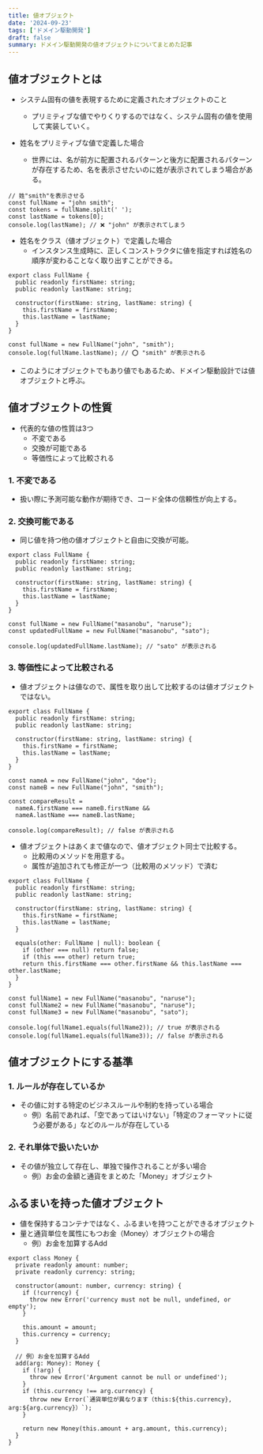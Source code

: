 ```yaml
---
title: 値オブジェクト
date: '2024-09-23'
tags: ['ドメイン駆動開発']
draft: false
summary: ドメイン駆動開発の値オブジェクトについてまとめた記事
---
```


## 値オブジェクトとは
- システム固有の値を表現するために定義されたオブジェクトのこと
  - プリミティブな値でやりくりするのではなく、システム固有の値を使用して実装していく。

- 姓名をプリミティブな値で定義した場合
  - 世界には、名が前方に配置されるパターンと後方に配置されるパターンが存在するため、名を表示させたいのに姓が表示されてしまう場合がある。
```
// 姓"smith"を表示させる
const fullName = "john smith";
const tokens = fullName.split(' ');
const lastName = tokens[0];
console.log(lastName); // ❌ "john" が表示されてしまう
```

- 姓名をクラス（値オブジェクト）で定義した場合
  - インスタンス生成時に、正しくコンストラクタに値を指定すれば姓名の順序が変わることなく取り出すことができる。
```
export class FullName {
  public readonly firstName: string;
  public readonly lastName: string;

  constructor(firstName: string, lastName: string) {
    this.firstName = firstName;
    this.lastName = lastName;
  }
}
```
```
const fullName = new FullName("john", "smith");
console.log(fullName.lastName); // ⭕️ "smith" が表示される
```
- このようにオブジェクトでもあり値でもあるため、ドメイン駆動設計では値オブジェクトと呼ぶ。

## 値オブジェクトの性質
- 代表的な値の性質は3つ
  - 不変である
  - 交換が可能である
  - 等価性によって比較される

### 1. 不変である
- 扱い際に予測可能な動作が期待でき、コード全体の信頼性が向上する。

### 2. 交換可能である
- 同じ値を持つ他の値オブジェクトと自由に交換が可能。
```
export class FullName {
  public readonly firstName: string;
  public readonly lastName: string;

  constructor(firstName: string, lastName: string) {
    this.firstName = firstName;
    this.lastName = lastName;
  }
}
```
```
const fullName = new FullName("masanobu", "naruse");
const updatedFullName = new FullName("masanobu", "sato");

console.log(updatedFullName.lastName); // "sato" が表示される
```

### 3. 等価性によって比較される
- 値オブジェクトは値なので、属性を取り出して比較するのは値オブジェクトではない。
```
export class FullName {
  public readonly firstName: string;
  public readonly lastName: string;

  constructor(firstName: string, lastName: string) {
    this.firstName = firstName;
    this.lastName = lastName;
  }
}
```
```
const nameA = new FullName("john", "doe");
const nameB = new FullName("john", "smith");

const compareResult =
  nameA.firstName === nameB.firstName &&
  nameA.lastName === nameB.lastName;

console.log(compareResult); // false が表示される
```
- 値オブジェクトはあくまで値なので、値オブジェクト同士で比較する。
  - 比較用のメソッドを用意する。
  - 属性が追加されても修正が一つ（比較用のメソッド）で済む
```
export class FullName {
  public readonly firstName: string;
  public readonly lastName: string;

  constructor(firstName: string, lastName: string) {
    this.firstName = firstName;
    this.lastName = lastName;
  }

  equals(other: FullName | null): boolean {
    if (other === null) return false;
    if (this === other) return true;
    return this.firstName === other.firstName && this.lastName === other.lastName;
  }
}
```
```
const fullName1 = new FullName("masanobu", "naruse");
const fullName2 = new FullName("masanobu", "naruse");
const fullName3 = new FullName("masanobu", "sato");

console.log(fullName1.equals(fullName2)); // true が表示される
console.log(fullName1.equals(fullName3)); // false が表示される
```


## 値オブジェクトにする基準
### 1. ルールが存在しているか
- その値に対する特定のビジネスルールや制約を持っている場合
  - 例）名前であれば、「空であってはいけない」「特定のフォーマットに従う必要がある」などのルールが存在している

### 2. それ単体で扱いたいか
- その値が独立して存在し、単独で操作されることが多い場合
  - 例）お金の金額と通貨をまとめた「Money」オブジェクト


## ふるまいを持った値オブジェクト
- 値を保持するコンテナではなく、ふるまいを持つことができるオブジェクト
- 量と通貨単位を属性にもつお金（Money）オブジェクトの場合
  - 例）お金を加算するAdd
```
export class Money {
  private readonly amount: number;
  private readonly currency: string;

  constructor(amount: number, currency: string) {
    if (!currency) {
      throw new Error('currency must not be null, undefined, or empty');
    }

    this.amount = amount;
    this.currency = currency;
  }

  // 例）お金を加算するAdd
  add(arg: Money): Money {
    if (!arg) {
      throw new Error('Argument cannot be null or undefined');
    }
    if (this.currency !== arg.currency) {
      throw new Error(`通貨単位が異なります（this:${this.currency}, arg:${arg.currency}）`);
    }

    return new Money(this.amount + arg.amount, this.currency);
  }
}
```

```

```